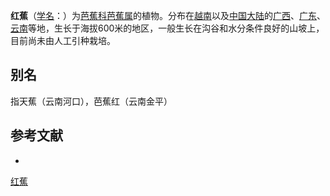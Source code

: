 {{Speciesbox
| status = NE
| status_system = iucn3.1
| image = Berthe Hoola van Nooten02.jpg
| genus = Musa
| species = coccinea
| authority = [[Andrews|Andrews]], 1799
}}

'''红蕉'''（[[学名|学名]]：{{lang|la|''Musa coccinea''}}）为[[芭蕉科|芭蕉科]][[芭蕉属|芭蕉属]]的植物。分布在[[越南|越南]]以及[[中国大陆|中国大陆]]的[[广西|广西]]、[[广东|广东]]、[[云南|云南]]等地，生长于海拔600米的地区，一般生长在沟谷和水分条件良好的山坡上，目前尚未由人工引种栽培。

== 别名 ==
指天蕉（云南河口），芭蕉红（云南金平）

== 参考文献 ==
<div class="references-small">
* {{cite web| url =http://www.bioinfo.cn/db05/KmzwSpecies.php?action=view&id=13710| title =红蕉| work =《中国高等植物数据库全库》| publisher =中国科学院微生物研究所| author =昆明植物研究所| accessdate =2009-02-24| deadurl =yes| archiveurl =https://web.archive.org/web/20160305021840/http://www.bioinfo.cn/db05/KmzwSpecies.php?action=view&id=13710| archivedate =2016-03-05}}
</div>
{{Taxonbar|from=Q2340657}}

[[Category:芭蕉属|红蕉]]


{{植物小作品}}